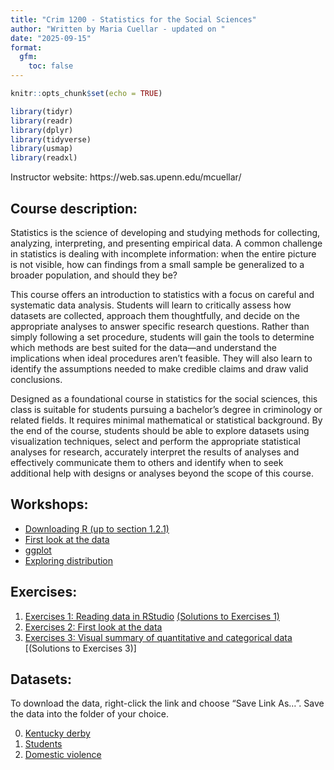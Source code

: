 ```yaml
---
title: "Crim 1200 - Statistics for the Social Sciences"
author: "Written by Maria Cuellar - updated on "
date: "2025-09-15"
format: 
  gfm:
    toc: false
---
```


```r
knitr::opts_chunk$set(echo = TRUE)
```

```r

library(tidyr)
library(readr)
library(dplyr)
library(tidyverse)
library(usmap)
library(readxl)
```


Instructor website: https://web.sas.upenn.edu/mcuellar/

## Course description:

Statistics is the science of developing and studying methods for collecting, analyzing, interpreting, and
presenting empirical data. A common challenge in statistics is dealing with incomplete information: when
the entire picture is not visible, how can findings from a small sample be generalized to a broader
population, and should they be?

This course offers an introduction to statistics with a focus on careful and systematic data analysis. Students
will learn to critically assess how datasets are collected, approach them thoughtfully, and decide on the
appropriate analyses to answer specific research questions. Rather than simply following a set procedure,
students will gain the tools to determine which methods are best suited for the data—and understand the
implications when ideal procedures aren’t feasible. They will also learn to identify the assumptions needed
to make credible claims and draw valid conclusions.

Designed as a foundational course in statistics for the social sciences, this class is suitable for students
pursuing a bachelor’s degree in criminology or related fields. It requires minimal mathematical or statistical
background. By the end of the course, students should be able to explore datasets using visualization
techniques, select and perform the appropriate statistical analyses for research, accurately interpret the
results of analyses and effectively communicate them to others and identify when to seek additional help
with designs or analyses beyond the scope of this course.

## Workshops:

- [Downloading R (up to section 1.2.1)](https://moderndive.netlify.app/1-getting-started.html)
- [First look at the data](https://mariacuellar.github.io/crim_data_analysis/workshops/firstlook.html)
- [ggplot](https://mariacuellar.github.io/crim_data_analysis/workshops/ggplot.html)
- [Exploring distribution](https://github.com/mariacuellar/crim_data_analysis/blob/main/exercises/Exercises%20%234.R)


## Exercises:

1. [Exercises 1: Reading data in RStudio](https://github.com/mariacuellar/crim_data_analysis/blob/main/exercises/Exercises%201%20-%20questions.R)
[(Solutions to Exercises 1)](https://github.com/mariacuellar/crim_data_analysis/blob/main/exercises/Exercises%201%20-%20solutions.R)
2. [Exercises 2: First look at the data](https://github.com/mariacuellar/crim_data_analysis/blob/main/exercises/Exercises%202%20-%20questions.R)
3. [Exercises 3: Visual summary of quantitative and categorical data](https://github.com/mariacuellar/crim_data_analysis/blob/main/exercises/Exercises%203%20-%20questions.R)
[(Solutions to Exercises 3)]

## Datasets:

To download the data, right-click the link and choose “Save Link As…”. Save the data into the folder of your choice.

0. [Kentucky derby](data/kentucky-derby-2018.csv)
1. [Students](data/students.csv)
2. [Domestic violence](data/domestic_violence.csv)

